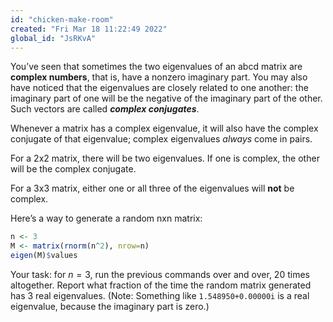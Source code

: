 ```yaml
---
id: "chicken-make-room"
created: "Fri Mar 18 11:22:49 2022"
global_id: "JsRKvA"
---
```


You've seen that sometimes the two eigenvalues of an abcd matrix are **complex numbers**, that is, have a nonzero imaginary part. You may also have noticed that the eigenvalues are closely related to one another: the imaginary part of one will be the negative of the imaginary part of the other. Such vectors are called ***complex conjugates***.

Whenever a matrix has a complex eigenvalue, it will also have the complex conjugate of that eigenvalue; complex eigenvalues *always* come in pairs.

For a 2x2 matrix, there will be two eigenvalues. If one is complex, the other will be the complex conjugate.

For a 3x3 matrix, either one or all three of the eigenvalues will **not** be complex.

Here's a way to generate a random nxn matrix:
```r
n <- 3
M <- matrix(rnorm(n^2), nrow=n)
eigen(M)$values
```


Your task: for $n=3$, run the previous commands over and over, 20 times altogether. Report what fraction of the time the random matrix generated has 3 real eigenvalues. (Note: Something like `1.548950+0.00000i` is a real eigenvalue, because the imaginary part is zero.)

